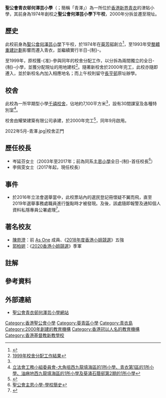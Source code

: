 {{distinguish|聖公會何澤芸小學}}
{{Infobox_School 
| name = 聖公會青衣邨何澤芸小學<br/>S.K.H. Tsing Yi Estate Ho Chak Wan Primary School
| image = [[File:S.K.H._Tsing_Yi_Estate_Ho_Chak_Wan_Primary_School_(clear_view).jpg|280px]]<br>校舍西面
| motto = 非以役人，乃役於人
| established = 1974年<br>2000年（轉全日制）
| type = [[津貼學校|津貼]][[全日制|全日制]]小學
| superintendent = 周偉文先生
| principal = 李佩雯女士
| vice_principal = 葉美娥女士、尤玉枝女士
| faculty = 61人<ref name=chsc>[https://www.chsc.hk/psp2021/sch_detail.php?lang_id=2&sch_id=177&return_page=sch_list.php%3Flang_id%3D2%26search_mode%3D%26frmMode%3Dpagebreak%26district_id%3D15%26sort_id%3D-1 小學概覽2021-聖公會青衣邨何澤芸小學]</ref>
| enrollment = 約900人<ref>[https://drive.google.com/file/d/1NbtoDzsmboWWMs7lGFEawxVZtu6THCjx/view 聖公會青衣邨何澤芸小學-2021/22學年全方位學習津貼計劃]</ref>
| religion = 基督教
| school_sponsoring_body = [[香港聖公會院校|聖公宗（香港）小學監理委員會有限公司]]
| location = {{HKG}}[[新界|新界]][[青衣島|青衣]][[青綠街|青綠街]]3號
| website = {{url|http://www.tyehcw.edu.hk}}
}}

'''聖公會青衣邨何澤芸小學'''（{{lang-en|S.K.H. Tsing Yi Estate Ho Chak Wan Primary School}}；簡稱「青澤」）為一所位於[[香港|香港]][[新界|新界]][[青衣島|青衣]]的津貼小學，其前身為1974年創校之'''聖公會何澤芸小學下午校'''，2000年分拆並遷至現址。

== 歷史 ==
此校前身為[[聖公會何澤芸小學|聖公會何澤芸小學]]下午校{{notetag|原名為「聖公會思晃小學下午校」，1993年隨學校遷置而更名}}，於1974年在[[葵芳邨|葵芳邨]]創立<ref>{{cite web|url=https://www.youtube.com/watch?v=0dKmHLQ3XJQ|title=二十周年校慶短片─感恩青澤|work=聖公會青衣邨何澤芸小學|date=2021-04-23|accessdate=2022-01-28}}</ref>，至1993年受[[整體重建計劃|整體重建計劃]]影響而遷入青衣，並繼續實行半日-{制}-。

至1999年，原校獲-{准}-參與同年的校舍分配工作，以分拆為兩間獨立的全日-{制}-小學，並獲分配現址的用地建校<ref>[https://www.edb.gov.hk/attachment/tc/sch-admin/sch-premises-info/allocation-of-sch/sae-result/result99-c.pdf 1999年校舍分配工作結果]</ref>。隨著新校舍於2000年完工，此校亦隨即遷入，並於新校名內加入相應地名；而上午校則留守[[長亨邨|長亨邨]]原址辦學。

==校舍==
此校為一所早期型小學[[千禧校舍|千禧校舍]]，佔地約7,100平方米<ref name=chsc/>，設有30間課室及各種特別室<ref>[https://www.legco.gov.hk/yr98-99/chinese/fc/pwsc/papers/pw071020.pdf 立法會工務小組委員會-大角咀西九龍填海區的1所小學、青衣第1區的1所小學、油麻地西九龍填海區的1所小學及葵涌石蔭邨第2期的1所小學]</ref>。

校舍由耀榮建築有限公司承建，於2000年完工<ref>{{Cite web |url=https://www.edb.gov.hk/tc/about-edb/press/legco/replies-written/2012/20040129118591.html |title=教育局-立法會十題：官立及資助中、小學新校舍建築工程延誤 |access-date=2021-04-12 |archive-date=2021-04-11 |archive-url=https://web.archive.org/web/20210411154632/https://www.edb.gov.hk/tc/about-edb/press/legco/replies-written/2012/20040129118591.html |dead-url=no }}</ref>，同年9月啟用。
<gallery>
2022年5月-青澤.jpg|校舍正門
</gallery>

==歷任校長==
*岑延芬女士（2003年至2017年；前為同系[[聖公會主恩小學|主恩小學]]全日-{制}-首任校長<ref>[http://www.chuyan.edu.hk/ 聖公會主恩小學-學校簡史]</ref>）
*李佩雯女士（2017年起，現任校長）

==事件==
*於2016年立法會選舉當中，此校票站內的選民登記冊懷疑不翼而飛，直至2019年選舉事務處職員進行盤點時才被發現。及後，該處隨即報警及通知個人資料私隱專員公署處理<ref>{{cite news|url=https://hk.on.cc/hk/bkn/cnt/news/20190409/bkn-20190409100533943-0409_00822_001.html|title=遺失選民登記冊隱瞞2年半　選舉事務處已報警|work=東網|date=2019-04-09|accessdate=2022-01-28}}</ref>。

== 著名校友==
*[[陳苑澄|陳苑澄]]：前 [[As_One|As One]] 成員、《[[2018年度香港小姐競選|2018年度香港小姐競選]]》五強
*[[郭柏姸|郭柏姸]]：《[[2020年度香港小姐競選|2020香港小姐競選]]》季軍

==註解==
{{notefoot}}

==參考資料==
{{reflist}}

== 外部連結 ==
* [http://www.tyehcw.edu.hk 聖公會青衣邨何澤芸小學網站]

{{香港聖公會院校}}
[[Category:香港聖公會小學|Category:香港聖公會小學]]
[[Category:葵青區小學|Category:葵青區小學]]
[[Category:青衣島|Category:青衣島]]
[[Category:2000年創建的教育機構|Category:2000年創建的教育機構]]
[[Category:香港冠以人名的教育機構|Category:香港冠以人名的教育機構]]
[[Category:香港基督教新教學校|Category:香港基督教新教學校]]